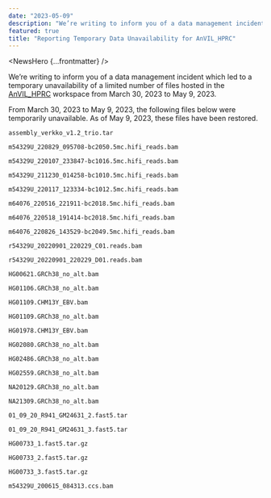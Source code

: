 ```yaml
---
date: "2023-05-09"
description: "We’re writing to inform you of a data management incident which led to a temporary unavailability of a limited number of files hosted in the AnVIL_HPRC workspace from March 30, 2023 to May 9, 2023."
featured: true
title: "Reporting Temporary Data Unavailability for AnVIL_HPRC"
---
```


<NewsHero {...frontmatter} />

We’re writing to inform you of a data management incident which led to a temporary unavailability of a limited number of
files hosted in the [AnVIL_HPRC](https://anvil.terra.bio/#workspaces/anvil-datastorage/AnVIL_HPRC) workspace from March
30, 2023 to May 9, 2023.

From March 30, 2023 to May 9, 2023, the following files below were temporarily unavailable. As of May 9, 2023, these
files have been restored.

`assembly_verkko_v1.2_trio.tar`

`m54329U_220829_095708-bc2050.5mc.hifi_reads.bam`

`m54329U_220107_233847-bc1016.5mc.hifi_reads.bam`

`m54329U_211230_014258-bc1010.5mc.hifi_reads.bam`

`m54329U_220117_123334-bc1012.5mc.hifi_reads.bam`

`m64076_220516_221911-bc2018.5mc.hifi_reads.bam`

`m64076_220518_191414-bc2018.5mc.hifi_reads.bam`

`m64076_220826_143529-bc2049.5mc.hifi_reads.bam`

`r54329U_20220901_220229_C01.reads.bam`

`r54329U_20220901_220229_D01.reads.bam`

`HG00621.GRCh38_no_alt.bam`

`HG01106.GRCh38_no_alt.bam`

`HG01109.CHM13Y_EBV.bam`

`HG01109.GRCh38_no_alt.bam`

`HG01978.CHM13Y_EBV.bam`

`HG02080.GRCh38_no_alt.bam`

`HG02486.GRCh38_no_alt.bam`

`HG02559.GRCh38_no_alt.bam`

`NA20129.GRCh38_no_alt.bam`

`NA21309.GRCh38_no_alt.bam`

`01_09_20_R941_GM24631_2.fast5.tar`

`01_09_20_R941_GM24631_3.fast5.tar`

`HG00733_1.fast5.tar.gz`

`HG00733_2.fast5.tar.gz`

`HG00733_3.fast5.tar.gz`

`m54329U_200615_084313.ccs.bam`
